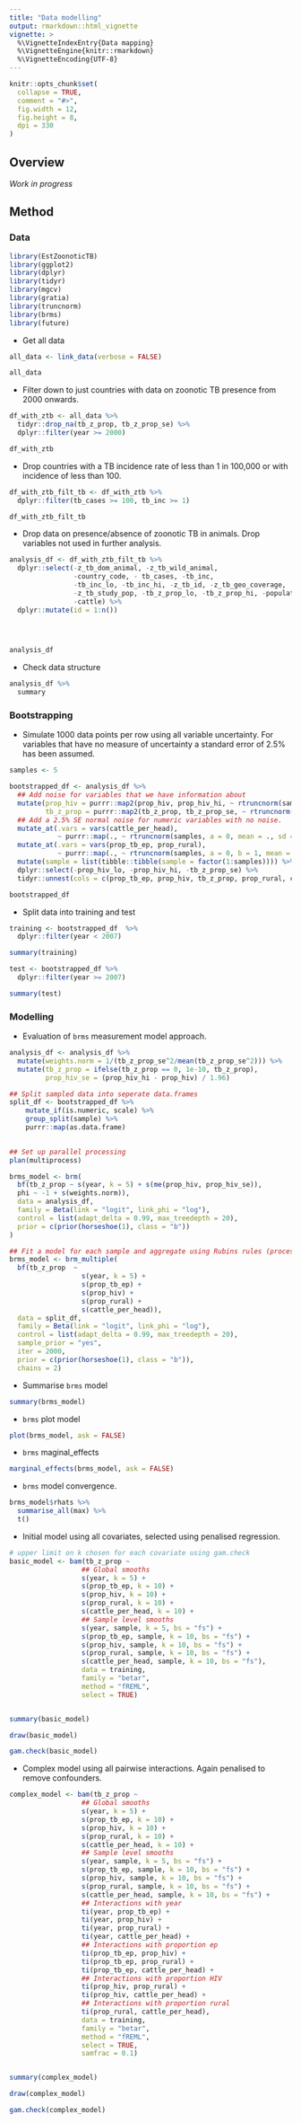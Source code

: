 ```yaml
---
title: "Data modelling"
output: rmarkdown::html_vignette
vignette: >
  %\VignetteIndexEntry{Data mapping}
  %\VignetteEngine{knitr::rmarkdown}
  %\VignetteEncoding{UTF-8}
---
```


```r
knitr::opts_chunk$set(
  collapse = TRUE,
  comment = "#>",
  fig.width = 12, 
  fig.height = 8,
  dpi = 330
)
```

## Overview


*Work in progress*

## Method

### Data 


```r
library(EstZoonoticTB)
library(ggplot2)
library(dplyr)
library(tidyr)
library(mgcv)
library(gratia)
library(truncnorm)
library(brms)
library(future)
```

* Get all data

```r
all_data <- link_data(verbose = FALSE)

all_data
```

* Filter down to just countries with data on zoonotic TB presence from 2000 onwards.

```r
df_with_ztb <- all_data %>% 
  tidyr::drop_na(tb_z_prop, tb_z_prop_se) %>% 
  dplyr::filter(year >= 2000)

df_with_ztb
```

* Drop countries with a TB incidence rate of less than 1 in 100,000 or with incidence of less than 100.

```r
df_with_ztb_filt_tb <- df_with_ztb %>% 
  dplyr::filter(tb_cases >= 100, tb_inc >= 1)

df_with_ztb_filt_tb 
```

* Drop data on presence/absence of zoonotic TB in animals. Drop variables not used in further analysis. 

```r
analysis_df <- df_with_ztb_filt_tb %>% 
  dplyr::select(-z_tb_dom_animal, -z_tb_wild_animal, 
                -country_code, - tb_cases, -tb_inc, 
                -tb_inc_lo, -tb_inc_hi, -z_tb_id, -z_tb_geo_coverage,
                -z_tb_study_pop, -tb_z_prop_lo, -tb_z_prop_hi, -population,
                -cattle) %>% 
  dplyr::mutate(id = 1:n())
                



analysis_df 
```

* Check data structure

```r
analysis_df %>% 
  summary
```


### Bootstrapping


* Simulate 1000 data points per row using all variable uncertainty. For variables that have no measure of uncertainty a standard error of 2.5% has been assumed.


```r
samples <- 5

bootstrapped_df <- analysis_df %>% 
  ## Add noise for variables that we have information about
  mutate(prop_hiv = purrr::map2(prop_hiv, prop_hiv_hi, ~ rtruncnorm(samples, a = 0, b = 1, mean = .x, sd = (.y - .x) / 1.96)),
         tb_z_prop = purrr::map2(tb_z_prop, tb_z_prop_se, ~ rtruncnorm(samples, a = 0, b = 1, mean = .x, sd = .y))) %>% 
  ## Add a 2.5% SE normal noise for numeric variables with no noise.
  mutate_at(.vars = vars(cattle_per_head), 
            ~ purrr::map(., ~ rtruncnorm(samples, a = 0, mean = ., sd = . * 0.025))) %>% 
  mutate_at(.vars = vars(prop_tb_ep, prop_rural), 
            ~ purrr::map(., ~ rtruncnorm(samples, a = 0, b = 1, mean = ., sd = . * 0.025))) %>% 
  mutate(sample = list(tibble::tibble(sample = factor(1:samples)))) %>% 
  dplyr::select(-prop_hiv_lo, -prop_hiv_hi, -tb_z_prop_se) %>% 
  tidyr::unnest(cols = c(prop_tb_ep, prop_hiv, tb_z_prop, prop_rural, cattle_per_head, sample))

bootstrapped_df
```

* Split data into training and test

```r
training <- bootstrapped_df  %>% 
  dplyr::filter(year < 2007)

summary(training)
```

```r
test <- bootstrapped_df %>% 
  dplyr::filter(year >= 2007)

summary(test)
```

### Modelling


* Evaluation of `brms` measurement model approach.

```r
analysis_df <- analysis_df %>% 
  mutate(weights.norm = 1/(tb_z_prop_se^2/mean(tb_z_prop_se^2))) %>% 
  mutate(tb_z_prop = ifelse(tb_z_prop == 0, 1e-10, tb_z_prop),
         prop_hiv_se = (prop_hiv_hi - prop_hiv) / 1.96)

## Split sampled data into seperate data.frames
split_df <- bootstrapped_df %>% 
    mutate_if(is.numeric, scale) %>% 
    group_split(sample) %>% 
    purrr::map(as.data.frame)
 

## Set up parallel processing
plan(multiprocess)

brms_model <- brm(
  bf(tb_z_prop ~ s(year, k = 5) + s(me(prop_hiv, prop_hiv_se)),
  phi ~ -1 + s(weights.norm)),
  data = analysis_df,
  family = Beta(link = "logit", link_phi = "log"),
  control = list(adapt_delta = 0.99, max_treedepth = 20),
  prior = c(prior(horseshoe(1), class = "b"))
)

## Fit a model for each sample and aggregate using Rubins rules (process originally designed for imputed data).
brms_model <- brm_multiple(
  bf(tb_z_prop  ~ 
                  s(year, k = 5) +
                  s(prop_tb_ep) + 
                  s(prop_hiv) +
                  s(prop_rural) + 
                  s(cattle_per_head)),
  data = split_df,
  family = Beta(link = "logit", link_phi = "log"),
  control = list(adapt_delta = 0.99, max_treedepth = 20),
  sample_prior = "yes",
  iter = 2000,
  prior = c(prior(horseshoe(1), class = "b")),
  chains = 2)
```

* Summarise `brms` model

```r
summary(brms_model)
```

* `brms` plot model

```r
plot(brms_model, ask = FALSE)
```

* `brms` maginal_effects

```r
marginal_effects(brms_model, ask = FALSE)
```
* `brms` model convergence.

```r
brms_model$rhats %>% 
  summarise_all(max) %>% 
  t()
```

* Initial model using all covariates, selected using penalised regression.

```r
# upper limit on k chosen for each covariate using gam.check
basic_model <- bam(tb_z_prop ~
                  ## Global smooths
                  s(year, k = 5) +
                  s(prop_tb_ep, k = 10) + 
                  s(prop_hiv, k = 10) +
                  s(prop_rural, k = 10) + 
                  s(cattle_per_head, k = 10) +
                  ## Sample level smooths
                  s(year, sample, k = 5, bs = "fs") +
                  s(prop_tb_ep, sample, k = 10, bs = "fs") + 
                  s(prop_hiv, sample, k = 10, bs = "fs") +
                  s(prop_rural, sample, k = 10, bs = "fs") + 
                  s(cattle_per_head, sample, k = 10, bs = "fs"),
                  data = training, 
                  family = "betar", 
                  method = "fREML", 
                  select = TRUE)


summary(basic_model)

draw(basic_model)
```

```r
gam.check(basic_model)
```

* Complex model using all pairwise interactions. Again penalised to remove confounders.

```r
complex_model <- bam(tb_z_prop ~
                  ## Global smooths
                  s(year, k = 5) +
                  s(prop_tb_ep, k = 10) + 
                  s(prop_hiv, k = 10) +
                  s(prop_rural, k = 10) + 
                  s(cattle_per_head, k = 10) +
                  ## Sample level smooths
                  s(year, sample, k = 5, bs = "fs") +
                  s(prop_tb_ep, sample, k = 10, bs = "fs") + 
                  s(prop_hiv, sample, k = 10, bs = "fs") +
                  s(prop_rural, sample, k = 10, bs = "fs") + 
                  s(cattle_per_head, sample, k = 10, bs = "fs") +
                  ## Interactions with year
                  ti(year, prop_tb_ep) +
                  ti(year, prop_hiv) + 
                  ti(year, prop_rural) +
                  ti(year, cattle_per_head) +
                  ## Interactions with proportion ep
                  ti(prop_tb_ep, prop_hiv) +
                  ti(prop_tb_ep, prop_rural) + 
                  ti(prop_tb_ep, cattle_per_head) +
                  ## Interactions with proportion HIV
                  ti(prop_hiv, prop_rural) +
                  ti(prop_hiv, cattle_per_head) + 
                  ## Interactions with proportion rural
                  ti(prop_rural, cattle_per_head),
                  data = training, 
                  family = "betar", 
                  method = "fREML", 
                  select = TRUE,
                  samfrac = 0.1)


summary(complex_model)

draw(complex_model)
```


```r
gam.check(complex_model)
```